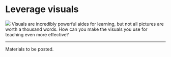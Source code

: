 # Leverage visuals {#visual}

![](images/icons8-picture-100.png){.cover} Visuals are incredibly powerful aides for learning, but not all pictures are worth a thousand words.
How can you make the visuals you use for teaching even more effective?

<!--# annotation, incremental builds, non-visuals, xaringan -->

------------------------------------------------------------------------

Materials to be posted.
